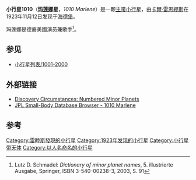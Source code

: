 {{Infobox planet
| width = 25em
| bgcolour = #FFFFC0 
| name = Marlene
| discovery = yes
| discovery_ref =
| discoverer = [[卡爾·雷恩繆斯|卡爾·雷恩繆斯]]
| discovery_site = [[海德堡|海德堡]]
| discovered = 1923年11月12日
| designations = yes
'| mp_name = 1010
| alt_names = 1923 PF ; 1937 NB1 <br/> 1950 CJ ; 1950 EY <br/> A903 UD ; A908 VA 
|named_after = [[玛莲娜·迪特里茜|玛莲娜·迪特里茜]]
| mp_category =
| epoch = [[Julian_day|JD]] 2455800.5 (2011-Aug-27.0)
| eccentricity = 0.1008119
| semimajor  = 2.9330764 AU
| perihelion   = 2.6373874 AU
| inclination = 3.91033°
| asc_node = 98.92708°
| arg_peri = 277.54981°
| mean_anomaly = 196.35512[[角度|°]]
| period = 1834.7778471 [[day|d]] (  5.02 [[Julian_year_(astronomy)|a]])
| aphelion = 3.2287654 [[天文单位|AU]]

| orbit_ref = <ref>[http://ssd.jpl.nasa.gov/sbdb.cgi?sstr=1010 JPL Small-Body Database Browser - 1010 Marlene]</ref>
| avg_speed =
| satellites =
| physical_characteristics = yes
| dimensions =43.47 km
| mass =
| density =
| surface_grav =
| escape_velocity =
| sidereal_day =
| axial_tilt =
| pole_ecliptic_lat =
| pole_ecliptic_lon =
| albedo =0.0647
| rotation=31.06 h
| temperatures=
| temp_name1 =
| mean_temp_1 =
| max_temp_1 =
| temp_name2 =
| max_temp_2 =
| spectral_type =
| abs_magnitude = 10.40
}}
'''小行星1010'''（'''[[玛莲娜·迪特里茜|玛莲娜]]星'''，''1010 Marlene''）是一颗[[小行星带|主带小行星]]，由[[卡爾·雷恩繆斯|卡爾·雷恩繆斯]]在1923年11月12日发现于[[海德堡|海德堡]]。

玛莲娜是德裔美國演员兼歌手<ref name="Schmadel2003">Lutz D. Schmadel: ''Dictionary of minor planet names'', 5. illustrierte Ausgabe, Springer, ISBN 3-540-00238-3, 2003, S. 91</ref>。

==参见==
* [[小行星列表/1001-2000|小行星列表/1001-2000]]

== 外部链接 ==
* [http://cfa-www.harvard.edu/iau/lists/NumberedMPs.txt Discovery Circumstances: Numbered Minor Planets] {{Wayback|url=http://cfa-www.harvard.edu/iau/lists/NumberedMPs.txt |date=20080517010638 }}
* [http://ssd.jpl.nasa.gov/sbdb.cgi?sstr=1010 JPL Small-Body Database Browser - 1010 Marlene] {{Wayback|url=http://ssd.jpl.nasa.gov/sbdb.cgi?sstr=1010 |date=20160105184221 }}

== 参考 ==
{{Reflist}}
{{Minor Planet Number|[[小行星1009|1009 Sirene]]|[[小行星1011|1011 Laodamia]]}}

[[Category:雷睦斯發現的小行星|Category:雷睦斯發現的小行星]]
[[Category:1923年发现的小行星|Category:1923年发现的小行星]]
[[Category:小行星带天体|Category:小行星带天体]]
[[Category:以人名命名的小行星|Category:以人名命名的小行星]]

{{Beltasteroid-stub}}